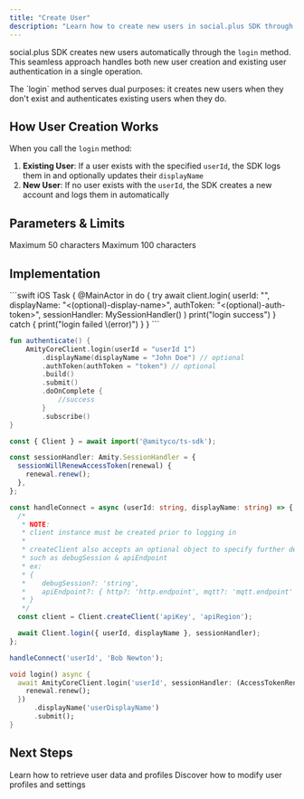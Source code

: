 ```yaml
---
title: "Create User"
description: "Learn how to create new users in social.plus SDK through the login method"
---
```


social.plus SDK creates new users automatically through the `login` method. This seamless approach handles both new user creation and existing user authentication in a single operation.

<Info>
The `login` method serves dual purposes: it creates new users when they don't exist and authenticates existing users when they do.
</Info>

## How User Creation Works

When you call the `login` method:

1. **Existing User**: If a user exists with the specified `userId`, the SDK logs them in and optionally updates their `displayName`
2. **New User**: If no user exists with the `userId`, the SDK creates a new account and logs them in automatically

## Parameters & Limits

<CardGroup cols={2}>
  <Card title="User ID" icon="id-card">
    Maximum 50 characters
  </Card>
  <Card title="Display Name" icon="user">
    Maximum 100 characters
  </Card>
</CardGroup>


## Implementation

<CodeGroup>
```swift iOS
Task { @MainActor in
    do {
        try await client.login(
            userId: "<user-id>",
            displayName: "<(optional)-display-name>",
            authToken: "<(optional)-auth-token>",
            sessionHandler: MySessionHandler()
        )
        print("login success")
    } catch {
        print("login failed \(error)")
    }
}
```

```kotlin Android
fun authenticate() {
    AmityCoreClient.login(userId = "userId 1")
        .displayName(displayName = "John Doe") // optional
        .authToken(authToken = "token") // optional
        .build()
        .submit()
        .doOnComplete {
            //success
        }
        .subscribe()
}
```

```typescript TypeScript
const { Client } = await import('@amityco/ts-sdk');

const sessionHandler: Amity.SessionHandler = {
  sessionWillRenewAccessToken(renewal) {
    renewal.renew();
  },
};

const handleConnect = async (userId: string, displayName: string) => {
  /*
   * NOTE:
   * client instance must be created prior to logging in
   *
   * createClient also accepts an optional object to specify further details
   * such as debugSession & apiEndpoint
   * ex:
   * {
   *    debugSession?: 'string',
   *    apiEndpoint?: { http?: 'http.endpoint', mqtt?: 'mqtt.endpoint'  }
   * }
   */
  const client = Client.createClient('apiKey', 'apiRegion');

  await Client.login({ userId, displayName }, sessionHandler);
};

handleConnect('userId', 'Bob Newton');
```

```dart Flutter
void login() async {
  await AmityCoreClient.login('userId', sessionHandler: (AccessTokenRenewal renewal) {
    renewal.renew();
  })
      .displayName('userDisplayName')
      .submit();
}
```
</CodeGroup>

## Next Steps

<CardGroup cols={2}>
  <Card title="Get User Information" href="./get-user-information" icon="user">
    Learn how to retrieve user data and profiles
  </Card>
  <Card title="Update User Information" href="./update-user-information" icon="user-pen">
    Discover how to modify user profiles and settings
  </Card>
</CardGroup>